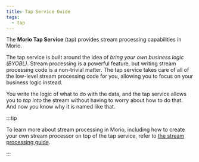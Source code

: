 ```yaml
---
title: Tap Service Guide
tags:
  - tap
---
```


The **Morio Tap Service** (tap) provides stream processing capabilities in
Morio.

The tap service is built around the idea of _bring your own business logic
(BYOBL)_.
Stream processing is a powerful feature, but writing stream processing code is
a non-trivial matter.  The tap service takes care of all of the low-level
stream processing code for you, allowing you to focus on your business logic
instead.

You write the logic of what to do with the data, and the tap service allows you to _tap into_ the stream without having to worry about how to do that. And now you know why it is named like that.

:::tip

To learn more about stream processing in Morio, including how to create your
own stream processor on top of the tap service, refer to [the stream processing
guide](/docs/guides/settings/stream).

:::

